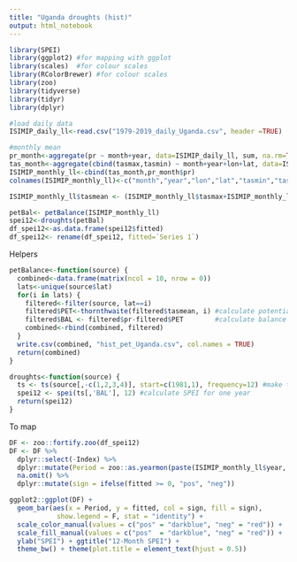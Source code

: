 ```yaml
---
title: "Uganda droughts (hist)"
output: html_notebook
---
```




```r
library(SPEI)
library(ggplot2) #for mapping with ggplot
library(scales)  #for colour scales
library(RColorBrewer) #for colour scales
library(zoo)
library(tidyverse)
library(tidyr)
library(dplyr)
```



```r
#load daily data
ISIMIP_daily_ll<-read.csv("1979-2019_daily_Uganda.csv", header =TRUE)

#monthly mean
pr_month<-aggregate(pr ~ month+year, data=ISIMIP_daily_ll, sum, na.rm=TRUE)
tas_month<-aggregate(cbind(tasmax,tasmin) ~ month+year+lon+lat, data=ISIMIP_daily_ll, mean, na.rm=TRUE)
ISIMIP_monthly_ll<-cbind(tas_month,pr_month$pr) 
colnames(ISIMIP_monthly_ll)<-c("month","year","lon","lat","tasmin","tasmax","pr")

ISIMIP_monthly_ll$tasmean <- (ISIMIP_monthly_ll$tasmax+ISIMIP_monthly_ll$tasmin)/2 

petBal<- petBalance(ISIMIP_monthly_ll)
spei12<-droughts(petBal)
df_spei12<-as.data.frame(spei12$fitted)
df_spei12<- rename(df_spei12, fitted=`Series 1`)
```

Helpers
```r
petBalance<-function(source) {
  combined<-data.frame(matrix(ncol = 10, nrow = 0))
  lats<-unique(source$lat)
  for(i in lats) {
    filtered<-filter(source, lat==i)
    filtered$PET<-thornthwaite(filtered$tasmean, i) #calculate potential evapotranspiration
    filtered$BAL <- filtered$pr-filtered$PET        #calculate balance
    combined<-rbind(combined, filtered)
  }
  write.csv(combined, "hist_pet_Uganda.csv", col.names = TRUE)
  return(combined)
}

droughts<-function(source) {
  ts <- ts(source[,-c(1,2,3,4)], start=c(1981,1), frequency=12) #make time series for SPEI
  spei12 <- spei(ts[,'BAL'], 12) #calculate SPEI for one year
  return(spei12)
}
```

To map

```r
DF <- zoo::fortify.zoo(df_spei12)
DF <- DF %>% 
  dplyr::select(-Index) %>% 
  dplyr::mutate(Period = zoo::as.yearmon(paste(ISIMIP_monthly_ll$year, ISIMIP_monthly_ll$month), "%Y %m")) %>% 
  na.omit() %>% 
  dplyr::mutate(sign = ifelse(fitted >= 0, "pos", "neg"))

ggplot2::ggplot(DF) +
  geom_bar(aes(x = Period, y = fitted, col = sign, fill = sign),
            show.legend = F, stat = "identity") +
  scale_color_manual(values = c("pos" = "darkblue", "neg" = "red")) +
  scale_fill_manual(values = c("pos"  = "darkblue", "neg" = "red")) +
  ylab("SPEI") + ggtitle("12-Month SPEI") +
  theme_bw() + theme(plot.title = element_text(hjust = 0.5))
```

